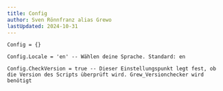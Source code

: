 ```yaml
---
title: Config
author: Sven Rönnfranz alias Grewo
lastUpdated: 2024-10-31
---
```


```
Config = {}

Config.Locale = 'en' -- Wählen deine Sprache. Standard: en

Config.CheckVersion = true -- Dieser Einstellungspunkt legt fest, ob die Version des Scripts überprüft wird. Grew_Versionchecker wird benötigt

```
